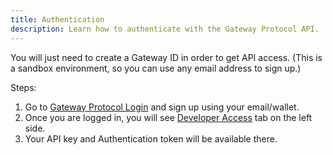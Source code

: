 ```yaml
---
title: Authentication
description: Learn how to authenticate with the Gateway Protocol API.
---
```


You will just need to create a Gateway ID in order to get API access. (This is a sandbox environment, so you can use any email address to sign up.)

Steps:

1. Go to [Gateway Protocol Login](https://sandbox.mygateway.xyz/login) and sign up using your email/wallet.
2. Once you are logged in, you will see [Developer Access](https://sandbox.mygateway.xyz/dashboard/user/developer-access) tab on the left side.
3. Your API key and Authentication token will be available there.
